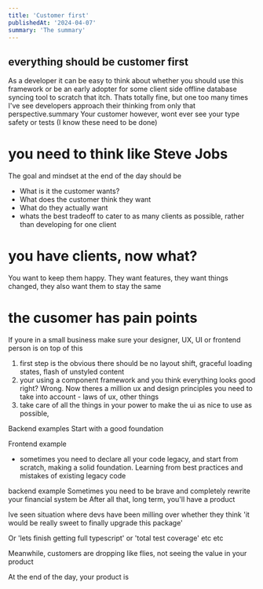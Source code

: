 ```yaml
---
title: 'Customer first'
publishedAt: '2024-04-07'
summary: 'The summary'
---
```


## everything should be customer first

As a developer it can be easy to think about whether you should use this framework or be an early adopter for some client side offline database syncing tool to scratch that itch.
Thats totally fine, but one too many times I've see developers approach their thinking from only that perspective.summary
Your customer however, wont ever see your type safety or tests (I know these need to be done)

# you need to think like Steve Jobs

The goal and mindset at the end of the day should be
- What is it the customer wants?
- What does the customer think they want
- What do they actually want
- whats the best tradeoff to cater to as many clients as possible, rather than developing for one client

# you have clients, now what?

You want to keep them happy. They want features, they want things changed, they also want them to stay the same

# the cusomer has pain points

If youre in a small business make sure your designer, UX, UI or frontend person is on top of this

1) first step is the obvious there should be no layout shift, graceful loading states, flash of unstyled content
2) your using a component framework and you think everything looks good right? Wrong. Now theres a million ux and design principles you
need to take into account - laws of ux, other things
3) take care of all the things in your power to make the ui as nice to use as possible,

Backend examples
Start with a good foundation

Frontend example
- sometimes you need to declare all your code legacy, and start from scratch, making a solid foundation. Learning from best practices and mistakes of existing legacy code

backend example
Sometimes you need to be brave and completely rewrite your financial system be
After all that, long term, you'll have a product


Ive seen situation where devs have been milling over whether they think 'it would be really sweet to finally upgrade this package'

Or 'lets finish getting full typescript' or 'total test coverage' etc etc

Meanwhile, customers are dropping like flies, not seeing the value in your product

At the end of the day, your product is